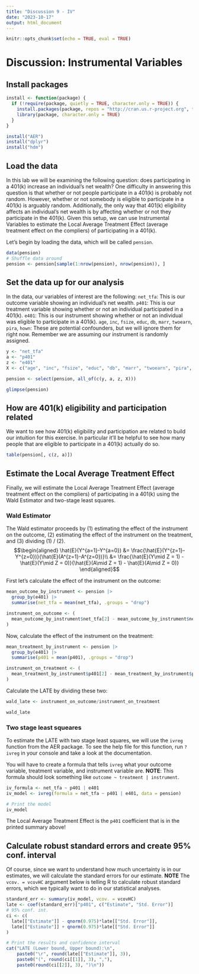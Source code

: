 ```yaml
---
title: "Discussion 9 - IV"
date: "2023-10-17"
output: html_document
---
```


```r
knitr::opts_chunk$set(echo = TRUE, eval = TRUE)
```

# Discussion: Instrumental Variables

## Install packages
```r
install <- function(package) {
  if (!require(package, quietly = TRUE, character.only = TRUE)) {
    install.packages(package, repos = "http://cran.us.r-project.org", type = "binary")
    library(package, character.only = TRUE)
  }
}

install("AER")
install("dplyr")
install("hdm")
```

## Load the data

In this lab we will be examining the following question: does participating
in a 401(k) increase an individual's net wealth? One difficulty in answering
this question is that whether or not people participate in a 401(k) is 
probably not random. However, whether or not somebody is eligible to participate
in a 401(k) is arguably random. Additionally, the only way that 401(k)
eligibility affects an individual's net wealth is by affecting whether or not
they participate in the 401(k). Given this setup, we can use
Instrumental Variables to estimate the Local Average Treatment Effect (average
treatment effect on the compliers) of participating in a 401(k).

Let's begin by loading the data, which will be called `pension`.
```r
data(pension)
# Shuffle data around
pension <- pension[sample(1:nrow(pension), nrow(pension)), ]
```

## Set the data up for our analysis

In the data, our variables of interest are the following:
`net_tfa`: This is our outcome variable showing an individual's net wealth.
`p401`: This is our treatment variable showing whether or not an individual participated in a 401(k).
`e401`: This is our instrument showing whether or not an individual was eligible to participate in a 401(k).
`age`, `inc`, `fsize`, `educ`, `db`, `marr`, `twoearn`, `pira`, `hown`: These are
potential confounders, but we will ignore them for right now. Remember we are assuming our instrument is randomly assigned.
```r
y <- "net_tfa"
a <- "p401"
z <- "e401"
X <- c("age", "inc", "fsize", "educ", "db", "marr", "twoearn", "pira", "hown")

pension <- select(pension, all_of(c(y, a, z, X)))

glimpse(pension)
```

## How are 401(k) eligibility and participation related

We want to see how 401(k) eligibility and participation are related to build our
intuition for this exercise. In particular it'll be helpful to see how many
people that are eligible to participate in a 401(k) actually do so.
```r
table(pension[, c(z, a)])
```

## Estimate the Local Average Treatment Effect

Finally, we will estimate the Local Average Treatment Effect (average
treatment effect on the compliers) of participating in a 401(k) using the
Wald Estimator and two-stage least squares. 

### Wald Estimator
The Wald estimator proceeds by (1) estimating the effect of the instrument on the outcome, (2) estimating the effect of the instrument on the treatment, and (3) dividing (1) / (2).
$$\begin{aligned}
\hat{E}(Y^{a=1}-Y^{a=0}) &= \frac{\hat{E}(Y^{z=1}-Y^{z=0})}{\hat{E}(A^{z=1}-A^{z=0})}\\
&= \frac{\hat{E}(Y\mid Z = 1) - \hat{E}(Y\mid Z = 0)}{\hat{E}(A\mid Z = 1) - \hat{E}(A\mid Z = 0)}
\end{aligned}$$

First let's calculate the effect of the instrument on the outcome:
```r
mean_outcome_by_instrument <- pension |>
  group_by(e401) |>
  summarise(net_tfa = mean(net_tfa), .groups = "drop")

instrument_on_outcome <- (
  mean_outcome_by_instrument$net_tfa[2] - mean_outcome_by_instrument$net_tfa[1]
)
```

Now, calculate the effect of the instrument on the treatment:
```r
mean_treatment_by_instrument <- pension |>
  group_by(e401) |>
  summarise(p401 = mean(p401), .groups = "drop")

instrument_on_treatment <- (
  mean_treatment_by_instrument$p401[2] - mean_treatment_by_instrument$p401[1]
)
```

Calculate the LATE by dividing these two:
```r
wald_late <- instrument_on_outcome/instrument_on_treatment

wald_late
```


### Two stage least squeares

To estimate the LATE with two stage least squares, we will use the `ivreg`
function from the AER package. To see the help file for this function,
run `?ivreg` in your console and take a look at the documentation.

You will have to create a formula that tells `ivreg` what your outcome variable,
treatment variable, and instrument variable are. **NOTE**: This formula should
look something like `outcome ~ treatment | instrument`.
```r
iv_formula <- net_tfa ~ p401 | e401
iv_model <- ivreg(formula = net_tfa ~ p401 | e401, data = pension)

# Print the model
iv_model
```

The Local Average Treatment Effect is the `p401` coefficient that is in the 
printed summary above!

## Calculate robust standard errors and create 95% conf. interval

Of course, since we want to understand how much uncertainty is in our estimates,
we will calculate the standard errors for our estimate. **NOTE** The `vcov. = vcovHC`
argument below is telling R to calculate robust standard errors, which we typically
want to do in our statistical analyses.
```r
standard_err <- summary(iv_model, vcov. = vcovHC)
late <- coef(standard_err)["p401", c("Estimate", "Std. Error")]
# 95% conf. int.
ci <- c(
  late[["Estimate"]] - qnorm(0.975)*late[["Std. Error"]],
  late[["Estimate"]] + qnorm(0.975)*late[["Std. Error"]]
)

# Print the results and confidence interval
cat("LATE (Lower bound, Upper bound):\n",
    paste0("\r", round(late[["Estimate"]], 3)),
    paste0("(", round(ci[[1]], 3), ","),
    paste0(round(ci[[2]], 3), ")\n"))
```
